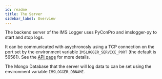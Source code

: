 ```yaml
---
id: readme
title: The Server
sidebar_label: Overview
---
```


The backend server of the IMS Logger uses PyConPro and imslogger-py to start and
stop logs.

It can be communicated with asychronosly using a TCP connection on the port set
by the environment variable `IMSLOGGER_SERVICE_PORT` (the default is 56561).
See the [API page](api) for more details.

The Mongo Database that the server will log data to can be set using the environment
variable `IMSLOGGER_DBNAME`.